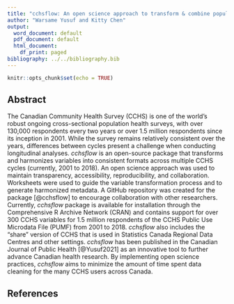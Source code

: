 ```yaml
---
title: "cchsflow: An open science approach to transform & combine population health datasets"
author: "Warsame Yusuf and Kitty Chen"
output:
  word_document: default
  pdf_document: default
  html_document:
    df_print: paged
bibliography: ../../bibliography.bib
---
```


```r
knitr::opts_chunk$set(echo = TRUE)
```

## Abstract
The Canadian Community Health Survey (CCHS) is one of the world's robust ongoing cross-sectional population health surveys, with over 130,000 respondents every two years or over 1.5 million respondents since its inception in 2001. While the survey remains relatively consistent over the years, differences between cycles present a challenge when conducting longitudinal analyses. _cchsflow_ is an open-source package that transforms and harmonizes variables into consistent formats across multiple CCHS cycles (currently, 2001 to 2018). An open science approach was used to maintain transparency, accessibility, reproducibility, and collaboration. Worksheets were used to guide the variable transformation process and to generate harmonized metadata. A GitHub repository was created for the package [@cchsflow] to encourage collaboration with other researchers. Currently, _cchsflow_ package is available for installation through the Comprehensive R Archive Network (CRAN) and contains support for over 300 CCHS variables for 1.5 million respondents of the CCHS Public Use Microdata File (PUMF) from 2001 to 2018. _cchsflow_ also includes the “share” version of CCHS that is used in Statistics Canada Regional Data Centres and other settings. _cchsflow_ has been published in the Canadian Journal of Public Health [@Yusuf2021] as an innovative tool to further advance Canadian health research. By implementing open science practices, _cchsflow_ aims to minimize the amount of time spent data cleaning for the many CCHS users across Canada.

## References

